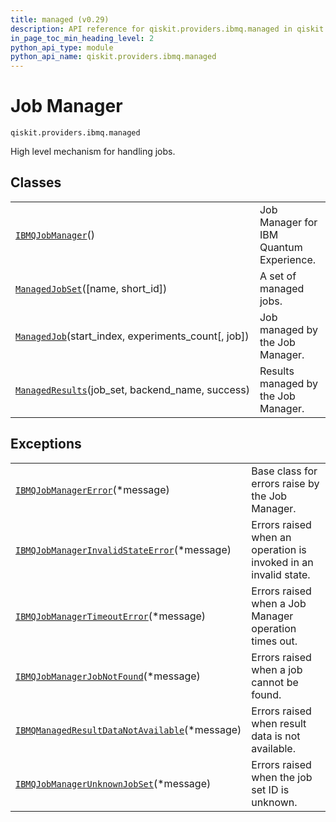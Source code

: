 ```yaml
---
title: managed (v0.29)
description: API reference for qiskit.providers.ibmq.managed in qiskit v0.29
in_page_toc_min_heading_level: 2
python_api_type: module
python_api_name: qiskit.providers.ibmq.managed
---
```


<span id="module-qiskit.providers.ibmq.managed" />

<span id="qiskit-providers-ibmq-managed" />

<span id="job-manager-qiskit-providers-ibmq-managed" />

# Job Manager

`qiskit.providers.ibmq.managed`

High level mechanism for handling jobs.

## Classes

|                                                                                                                                                   |                                         |
| ------------------------------------------------------------------------------------------------------------------------------------------------- | --------------------------------------- |
| [`IBMQJobManager`](qiskit.providers.ibmq.managed.IBMQJobManager "qiskit.providers.ibmq.managed.IBMQJobManager")()                                 | Job Manager for IBM Quantum Experience. |
| [`ManagedJobSet`](qiskit.providers.ibmq.managed.ManagedJobSet "qiskit.providers.ibmq.managed.ManagedJobSet")(\[name, short\_id])                  | A set of managed jobs.                  |
| [`ManagedJob`](qiskit.providers.ibmq.managed.ManagedJob "qiskit.providers.ibmq.managed.ManagedJob")(start\_index, experiments\_count\[, job])     | Job managed by the Job Manager.         |
| [`ManagedResults`](qiskit.providers.ibmq.managed.ManagedResults "qiskit.providers.ibmq.managed.ManagedResults")(job\_set, backend\_name, success) | Results managed by the Job Manager.     |

## Exceptions

|                                                                                                                                                                                     |                                                                 |
| ----------------------------------------------------------------------------------------------------------------------------------------------------------------------------------- | --------------------------------------------------------------- |
| [`IBMQJobManagerError`](qiskit.providers.ibmq.managed.IBMQJobManagerError "qiskit.providers.ibmq.managed.IBMQJobManagerError")(\*message)                                           | Base class for errors raise by the Job Manager.                 |
| [`IBMQJobManagerInvalidStateError`](qiskit.providers.ibmq.managed.IBMQJobManagerInvalidStateError "qiskit.providers.ibmq.managed.IBMQJobManagerInvalidStateError")(\*message)       | Errors raised when an operation is invoked in an invalid state. |
| [`IBMQJobManagerTimeoutError`](qiskit.providers.ibmq.managed.IBMQJobManagerTimeoutError "qiskit.providers.ibmq.managed.IBMQJobManagerTimeoutError")(\*message)                      | Errors raised when a Job Manager operation times out.           |
| [`IBMQJobManagerJobNotFound`](qiskit.providers.ibmq.managed.IBMQJobManagerJobNotFound "qiskit.providers.ibmq.managed.IBMQJobManagerJobNotFound")(\*message)                         | Errors raised when a job cannot be found.                       |
| [`IBMQManagedResultDataNotAvailable`](qiskit.providers.ibmq.managed.IBMQManagedResultDataNotAvailable "qiskit.providers.ibmq.managed.IBMQManagedResultDataNotAvailable")(\*message) | Errors raised when result data is not available.                |
| [`IBMQJobManagerUnknownJobSet`](qiskit.providers.ibmq.managed.IBMQJobManagerUnknownJobSet "qiskit.providers.ibmq.managed.IBMQJobManagerUnknownJobSet")(\*message)                   | Errors raised when the job set ID is unknown.                   |

